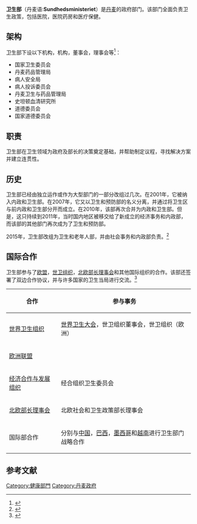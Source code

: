 {{Infobox Government agency|agency_name=丹麦王国卫生部|chief1=|website=|child4_agency=|child3_agency=|child2_agency=|child1_agency=|agency_type=|chief2_position=|chief2_name=|chief1_title=|region_code=dk|nativename={{lang|da|Sundhedsministeriet}}|headquarters=Holbergsgade 6，1057KøbenhavnK|formed={{Start date |1987||df=y}}|jurisdiction={{flagcountry|DNK}}|picture_width=|picture=|flag=|motto=|seal_width=100px|nativename_r={{lang|en|Ministry of Health}}|footnotes=}}'''卫生部'''（丹麦语:'''Sundhedsministeriet'''）是[[丹麦|丹麦]]的政府部门。该部门全面负责卫生政策，包括医院，医院药房和医疗保健。

== 架构 ==
卫生部下设以下机构，机构，董事会，理事会等<ref>{{Cite web|title=Organisation|url=http://sum.dk/ministeriet/organisationsdiagram-for-departementet|accessdate=2021-04-01|work=sum.dk|language=da|archive-date=2021-04-10|archive-url=https://web.archive.org/web/20210410121320/https://sum.dk/ministeriet/organisationsdiagram-for-departementet|dead-url=no}}</ref>：

* 国家卫生委员会
* 丹麦药品管理局
* 病人安全局
* 病人投诉委员会
* 丹麦卫生与药品管理局
* 史坦顿血清研究所
* 道德委员会
* 国家道德委员会

== 职责 ==
卫生部在卫生领域为政府及部长的决策奠定基础，并帮助制定议程，寻找解决方案并建立连贯性。

== 历史 ==
卫生部已经由独立运作或作为大型部门的一部分改组过几次。在2001年，它被纳入内政和卫生部。在2007年，它又以卫生和预防部的名义分离，并通过将卫生区与前内政和卫生部分开而成立。在2010年，该部再次合并为内政和卫生部。但是，这只持续到2011年，当时国内地区被移交给了新成立的经济事务和内政部，而该部的其他部门再次成为了卫生和预防部。

2015年，卫生部改组为卫生和老年人部，并由社会事务和内政部负责。<ref>{{Cite web|title=Nyt Indenrigs- og Boligministerium|url=https://www.stm.dk/presse/pressemeddelelser/nyt-indenrigs-og-boligministerium/|accessdate=2021-04-01|work=Statsministeriet|language=da|archive-date=2021-05-05|archive-url=https://web.archive.org/web/20210505225232/https://www.stm.dk/presse/pressemeddelelser/nyt-indenrigs-og-boligministerium/|dead-url=no}}</ref>

== 国际合作 ==
卫生部参与了[[欧洲联盟|欧盟]]，[[世界卫生组织|世卫组织]]，[[北欧部长理事会|北欧部长理事会]]和其他国际组织的合作。该部还签署了双边合作协议，并与许多国家的卫生当局进行交流。<ref>{{Cite web|title=Internationalt samarbejde|url=http://sum.dk/arbejdsomraader/internationalt-samarbejde|accessdate=2021-04-01|work=sum.dk|language=da|archive-date=2021-04-10|archive-url=https://web.archive.org/web/20210410111321/https://sum.dk/arbejdsomraader/internationalt-samarbejde|dead-url=no}}</ref>
{| class="wikitable mw-collapsible"
!合作
!参与事务
|-
|[[世界卫生组织|世界卫生组织]]
|[[世界卫生大会|世界卫生大会]]，世卫组织董事会，世卫组织（欧洲）
|-
|[[欧洲联盟|欧洲联盟]]
|
|-
|[[经济合作与发展组织|经济合作与发展组织]]
|经合组织卫生委员会
|-
|[[北欧部长理事会|北欧部长理事会]]
|北欧社会和卫生政策部长理事会
|-
|国际部合作
|分别与[[中华人民共和国|中国]]，[[巴西|巴西]]，[[墨西哥|墨西哥]]和[[越南|越南]]进行卫生部门战略合作
|}

== 参考文献 ==
<references />

[[Category:健康部門|Category:健康部門]]
[[Category:丹麦政府|Category:丹麦政府]]